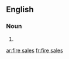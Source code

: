 ==English==

===Noun===
{{head|en|plural}}

# {{plural of|fire sale|lang=en|nocat=1}}

[[ar:fire sales]]
[[fr:fire sales]]